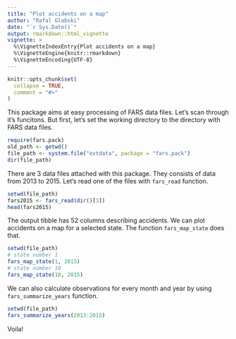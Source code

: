 ```yaml
---
title: "Plot accidents on a map"
author: "Rafal Glabski"
date: "`r Sys.Date()`"
output: rmarkdown::html_vignette
vignette: >
  %\VignetteIndexEntry{Plot accidents on a map}
  %\VignetteEngine{knitr::rmarkdown}
  %\VignetteEncoding{UTF-8}
---
```


```r
knitr::opts_chunk$set(
  collapse = TRUE,
  comment = "#>"
)
```

This package aims at easy processing of FARS data files. Let's scan through it's funcitons. But first, let's set the working directory to the directory with FARS data files. 

```r
require(fars.pack)
old_path <- getwd()
file_path <- system.file("extdata", package = "fars.pack")
dir(file_path)
```

There are 3 data files attached with this package. They consists of data from 2013 to 2015. Let's read one of the files with `fars_read` function.

```r
setwd(file_path)
fars2015 <- fars_read(dir()[3])
head(fars2015)
```

The output tibble has 52 columns describing accidents. We can plot accidents on a map for a selected state. The function `fars_map_state` does that.

```r
setwd(file_path)
# state number 1
fars_map_state(1, 2015)
# state number 10
fars_map_state(10, 2015)
```

We can also calculate observations for every month and year by using `fars_summarize_years` function.

```r
setwd(file_path)
fars_summarize_years(2013:2015)
```


Voila!
